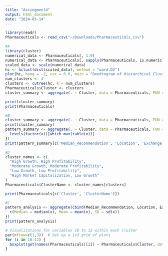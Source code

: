 ```yaml
---
title: "Assingment4"
output: html_document
date: "2024-03-14"
---
```


```r
library(readr)
Pharmaceuticals <- read_csv("~/Downloads/Pharmaceuticals.csv")

```

```r
#A
library(cluster)
numerical_data <- Pharmaceuticals[, 1:9]
numerical_data <- Pharmaceuticals[, sapply(Pharmaceuticals, is.numeric)]
scaled_data <- scale(numerical_data)
hc <- hclust(dist(scaled_data), method = "ward.D2")
plot(hc, hang = -1, cex = 0.6, main = "Dendrogram of Hierarchical Clustering")
num_clusters <- 4 
clusters <- cutree(hc, k = num_clusters)
Pharmaceuticals$Cluster <- clusters
cluster_summary <- aggregate(. ~ Cluster, data = Pharmaceuticals, FUN = mean)

print(cluster_summary)
print(Pharmaceuticals)

```

```r
#B
cluster_summary <- aggregate(. ~ Cluster, data = Pharmaceuticals, FUN = mean)
print(cluster_summary)
pattern_summary <- aggregate(. ~ Cluster, data = Pharmaceuticals, FUN = function(x) {
  levels(factor(x))[which.max(table(x))]
})
print(pattern_summary[c('Median_Recommendation', 'Location', 'Exchange')])

```
```r
#D
cluster_names <- c(
  "High Growth, High Profitability",
  "Moderate Growth, Moderate Profitability",
  "Low Growth, Low Profitability",
  "High Market Capitalization, Low Growth"
)
Pharmaceuticals$ClusterName <- cluster_names[clusters]

print(Pharmaceuticals[c('Cluster', 'ClusterName')])
```
```r
#C
pattern_analysis <- aggregate(cbind(Median_Recommendation, Location, Exchange) ~ Cluster, data = Pharmaceuticals, FUN = function(x) {
  c(Median = median(x), Mean = mean(x), SD = sd(x))
})
print(pattern_analysis)
```


```r

# Visualizations for variables 10 to 12 within each cluster
par(mfrow=c(1,3))  # Set up a 1x3 grid of plots
for (i in 10:12) {
  boxplot(get(names(Pharmaceuticals)[i]) ~ Pharmaceuticals$Cluster, data = Pharmaceuticals, main = names(Pharmaceuticals)[i])
}


```



